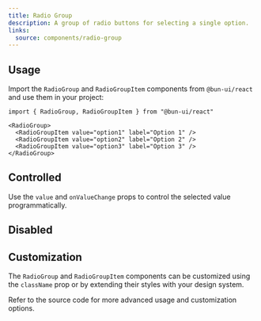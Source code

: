 ```yaml
---
title: Radio Group
description: A group of radio buttons for selecting a single option.
links:
  source: components/radio-group
---
```


<ComponentPreview name="radio-basic" />

## Usage

Import the `RadioGroup` and `RadioGroupItem` components from `@bun-ui/react` and
use them in your project:

```tsx
import { RadioGroup, RadioGroupItem } from "@bun-ui/react"
```

```tsx
<RadioGroup>
  <RadioGroupItem value="option1" label="Option 1" />
  <RadioGroupItem value="option2" label="Option 2" />
  <RadioGroupItem value="option3" label="Option 3" />
</RadioGroup>
```

## Controlled

Use the `value` and `onValueChange` props to control the selected value
programmatically.

<ComponentPreview name="radio-controlled" />

## Disabled

<ComponentPreview name="radio-disabled" />

## Customization

The `RadioGroup` and `RadioGroupItem` components can be customized using the
`className` prop or by extending their styles with your design system.

<ComponentPreview name="radio-customized" />

Refer to the source code for more advanced usage and customization options.
